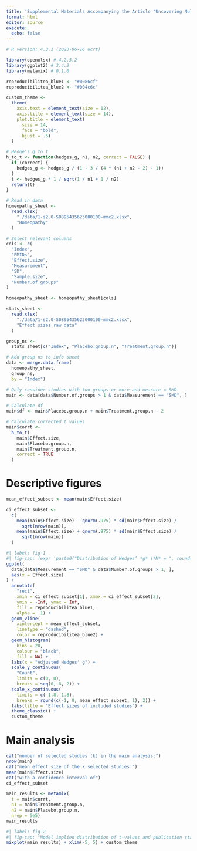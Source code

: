 ```yaml
---
title: 'Supplemental Materials Accompanying the Article "Uncovering Null Effects in Null Fields: The Case of Homeopathy"'
format: html
editor: source
execute: 
  echo: false
---
```


```r
# R version: 4.3.1 (2023-06-16 ucrt)

library(openxlsx) # 4.2.5.2
library(ggplot2) # 3.4.2
library(metamix) # 0.1.0
```

```r
reproducibilitea_blue1 <- "#0086cf"
reproducibilitea_blue2 <- "#004c6c"

custom_theme <- 
  theme(
    axis.text = element_text(size = 12),
    axis.title = element_text(size = 14),
    plot.title = element_text(
      size = 14,
      face = "bold",
      hjust = .5)
  )
```

```r
# Hedge's g to t
h_to_t <- function(hedges_g, n1, n2, correct = FALSE) {
  if (correct) {
    hedges_g <- hedges_g / (1 - 3 / (4 * (n1 + n2 - 2) - 1))
  }
  t <- hedges_g * 1 / sqrt(1 / n1 + 1 / n2)
  return(t)
}
```


```r
# Read in data
homeopathy_sheet <- 
  read.xlsx(
    "./data/1-s2.0-S0895435623000100-mmc2.xlsx",
    "Homeopathy"
  )

# Select relevant columns
cols <- c(
  "Index",
  "PMIDs",
  "Effect.size",
  "Measurement",
  "SD",
  "Sample.size", 
  "Number.of.groups"
)

homeopathy_sheet <- homeopathy_sheet[cols]

stats_sheet <- 
  read.xlsx(
    "./data/1-s2.0-S0895435623000100-mmc2.xlsx",
    "Effect sizes raw data"
  )

group_ns <- 
  stats_sheet[c("Index", "Placebo.group.n", "Treatment.group.n")]

# Add group ns to info sheet
data <- merge.data.frame(
  homeopathy_sheet,
  group_ns,
  by = "Index")
```

```r
# Only consider studies with two groups or more and measure = SMD
main <- data[data$Number.of.groups > 1 & data$Measurement == "SMD", ]

# Calculate df
main$df <- main$Placebo.group.n + main$Treatment.group.n - 2

# Calculate corrected t values
main$corrt <- 
  h_to_t(
    main$Effect.size,
    main$Placebo.group.n,
    main$Treatment.group.n,
    correct = TRUE
  )
```

# Descriptive figures

```r
mean_effect_subset <- mean(main$Effect.size)

ci_effect_subset <- 
  c(
    mean(main$Effect.size) - qnorm(.975) * sd(main$Effect.size) / 
      sqrt(nrow(main)),
    mean(main$Effect.size) + qnorm(.975) * sd(main$Effect.size) / 
      sqrt(nrow(main))
  )
```


```r
#| label: fig-1
#| fig-cap: !expr 'paste0("Distribution of Hedges’ *g* (*M* = ", round(mean(main$Effect.size, na.rm = TRUE), 2), ", *SD* = ", round(sd(main$Effect.size, na.rm = TRUE), 2), ") effect sizes in the *k* = ", nrow(main), " studies taken from Sigurdson’s homeopathy data set that consist of more than one group. Hedges’ *g* was calculated as homeopathy-placebo mean difference divided by the pooled baseline standard deviation weighted by sample sizes and multiplied by the correction factor *J* = 1 − 3/(4 · (*n*<sub>1</sub> + *n*<sub>2</sub>) − 9). The dashed line and the colored area indicate the mean and its 95% confidence interval.")'
ggplot(
  data[data$Measurement == "SMD" & data$Number.of.groups > 1, ],
  aes(x = Effect.size)
) +
  annotate(
    "rect",
    xmin = ci_effect_subset[1], xmax = ci_effect_subset[2],
    ymin = -Inf, ymax = Inf,
    fill = reproducibilitea_blue1,
    alpha = .1) +
  geom_vline(
    xintercept = mean_effect_subset,
    linetype = "dashed",
    color = reproducibilitea_blue2) +
  geom_histogram(
    bins = 20,
    colour = "black",
    fill = NA) +
  labs(x = "Adjusted Hedges' g") +
  scale_y_continuous(
    "Count",
    limits = c(0, 8),
    breaks = seq(0, 8, 2)) +
  scale_x_continuous(
    limits = c(-1.8, 1.8),
    breaks = round(c(-1, 0, mean_effect_subset, 1), 2)) +
  labs(title = "Effect sizes of included studies") +
  theme_classic() +
  custom_theme
```

# Main analysis

```r
cat("number of selected studies (k) in the main analysis:")
nrow(main)
cat("mean effect size of the k selected studies:")
mean(main$Effect.size)
cat("with a confidence interval of")
ci_effect_subset

main_results <- metamix(
  t = main$corrt,
  n1 = main$Treatment.group.n,
  n2 = main$Placebo.group.n,
  nrep = 5e5)
main_results
```

```r
#| label: fig-2
#| fig-cap: "Model implied distribution of t-values and publication status"
mixplot(main_results) + xlim(-5, 5) + custom_theme
```